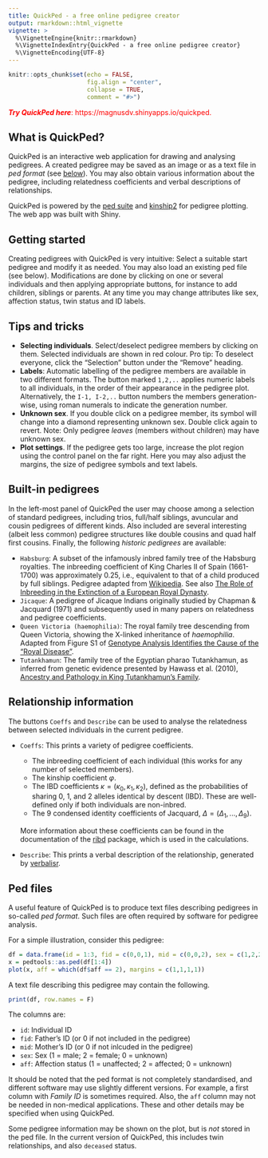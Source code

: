 ```yaml
---
title: QuickPed - a free online pedigree creator
output: rmarkdown::html_vignette
vignette: >
  %\VignetteEngine{knitr::rmarkdown}
  %\VignetteIndexEntry{QuickPed - a free online pedigree creator}
  %\VignetteEncoding{UTF-8}
---
```


```r
knitr::opts_chunk$set(echo = FALSE, 
                      fig.align = "center",
                      collapse = TRUE,
                      comment = "#>")
```

::: { .greeting .message style="color: red;"}
**_Try QuickPed here_**: https://magnusdv.shinyapps.io/quickped.
:::

## What is QuickPed?
QuickPed is an interactive web application for drawing and analysing pedigrees. A created pedigree may be saved as an image or as a text file in *ped format* (see [below](#ped-files)). You may also obtain various information about the pedigree, including relatedness coefficients and verbal descriptions of relationships.

QuickPed is powered by the [ped suite](https://magnusdv.github.io/pedsuite/) and [kinship2](https://CRAN.R-project.org/package=kinship2) for pedigree plotting. The web app was built with Shiny.


## Getting started
Creating pedigrees with QuickPed is very intuitive: Select a suitable start pedigree and modify it as needed. You may also load an existing ped file (see below). Modifications are done by clicking on one or several individuals and then applying appropriate buttons, for instance to add children, siblings or parents. At any time you may change attributes like sex, affection status, twin status and ID labels. 

## Tips and tricks

* __Selecting individuals__. Select/deselect pedigree members by clicking on them. Selected individuals are shown in red colour. Pro tip: To deselect everyone, click the "Selection" button under the "Remove" heading.
* __Labels__: Automatic labelling of the pedigree members are available in two different formats. The button marked `1,2,..` applies numeric labels to all individuals, in the order of their appearance in the pedigree plot. Alternatively, the `I-1, I-2,..` button numbers the members generation-wise, using roman numerals to indicate the generation number. 
* __Unknown sex__. If you double click on a pedigree member, its symbol will change into a diamond representing unknown sex. Double click again to revert. Note: Only pedigree *leaves* (members without children) may have unknown sex.
* __Plot settings__. If the pedigree gets too large, increase the plot region using the control panel on the far right. Here you may also adjust the margins, the size of pedigree symbols and text labels.

## Built-in pedigrees
In the left-most panel of QuickPed the user may choose among a selection of standard pedigrees, including trios, full/half siblings, avuncular and cousin pedigrees of different kinds. Also included are several interesting (albeit less common) pedigree structures like double cousins and quad half first cousins. Finally, the following *historic pedigrees* are available:

* `Habsburg`: A subset of the infamously inbred family tree of the Habsburg royalties. The inbreeding coefficient of King Charles II of Spain (1661-1700) was approximately 0.25, i.e., equivalent to that of a child produced by full siblings. Pedigree adapted from [Wikipedia](https://en.wikipedia.org/wiki/Habsburg_family_tree). See also [The Role of Inbreeding in the Extinction of a European Royal Dynasty](https://doi.org/10.1371/journal.pone.0005174).
* `Jicaque`: A pedigree of Jicaque Indians originally studied by Chapman & Jacquard (1971) and subsequently used in many papers on relatedness and pedigree coefficients.
* `Queen Victoria (haemophilia)`: The royal family tree descending from Queen Victoria, showing the X-linked inheritance of *haemophilia*. Adapted from Figure S1 of [Genotype Analysis Identifies the Cause of the “Royal Disease"](https://doi.org/10.1126/science.1180660).
* `Tutankhamun`: The family tree of the Egyptian pharao Tutankhamun, as inferred from genetic evidence presented by Hawass et al. (2010), [Ancestry and Pathology in King Tutankhamun's Family](https://doi.org/10.1001/jama.2010.121).

## Relationship information
The buttons `Coeffs` and `Describe` can be used to analyse the relatedness between selected individuals in the current pedigree.

* `Coeffs`: This prints a variety of pedigree coefficients.
  * The inbreeding coefficient of each individual (this works for any number of selected members).
  * The kinship coefficient $\varphi$.
  * The IBD coefficients $\kappa = (\kappa_0, \kappa_1, \kappa_2)$, defined as the probabilities of sharing 0, 1, and 2 alleles identical by descent (IBD). These are well-defined only if both individuals are non-inbred.
  * The 9 condensed identity coefficients of Jacquard, $\Delta = (\Delta_1, ..., \Delta_9)$.
    
  More information about these coefficients can be found in the documentation of the [ribd](https://github.com/magnusdv/ribd) package, which is used in the calculations.
  
* `Describe`: This prints a verbal description of the relationship, generated by [verbalisr](https://github.com/magnusdv/verbalisr).

## Ped files
A useful feature of QuickPed is to produce text files describing pedigrees in so-called *ped format*. Such files are often required by software for pedigree analysis.

For a simple illustration, consider this pedigree:

```r
df = data.frame(id = 1:3, fid = c(0,0,1), mid = c(0,0,2), sex = c(1,2,2), aff = c(1,1,2))
x = pedtools::as.ped(df[1:4])
plot(x, aff = which(df$aff == 2), margins = c(1,1,1,1))
```

A text file describing this pedigree may contain the following.

```r
print(df, row.names = F)
```

The columns are:

* `id`: Individual ID
* `fid`: Father's ID (or 0 if not included in the pedigree)
* `mid`: Mother's ID (or 0 if not inlcuded in the pedigree)
* `sex`: Sex (1 = male; 2 = female; 0 = unknown)
* `aff`: Affection status (1 = unaffected; 2 = affected; 0 = unknown)

It should be noted that the ped format is not completely standardised, and different software may use slightly different versions. For example, a first column with *Family ID* is sometimes required. Also, the `aff` column may not be needed in non-medical applications. These and other details may be specified when using QuickPed.

Some pedigree information may be shown on the plot, but is *not* stored in the ped file. In the current version of QuickPed, this includes twin relationships, and also `deceased` status.
